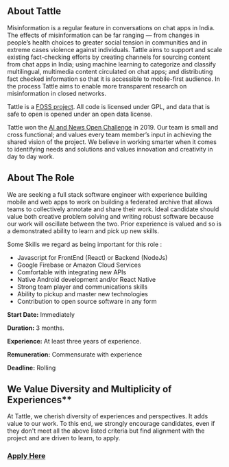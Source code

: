 ## About Tattle

Misinformation is a regular feature in conversations on chat apps in India. The effects of misinformation can be far ranging — from changes in people’s health choices to greater social tension in communities and in extreme cases violence against individuals. Tattle aims to support and scale existing fact-checking efforts by creating channels for sourcing content from chat apps in India; using machine learning to categorize and classify multilingual, multimedia content circulated on chat apps; and distributing fact checked information so that it is accessible to mobile-first audience. In the process Tattle aims to enable more transparent research on misinformation in closed networks. 

Tattle is a [FOSS project](https://github.com/tattle-made). All code is licensed under GPL, and data that is safe to open is opened under an open data license. 

Tattle won the [AI and News Open Challenge](https://web.archive.org/web/20191227031600/https://aiethicsinitiative.org/challenge) in 2019. Our team is small and cross functional; and values every team member’s input in achieving the shared vision of the project. We believe in working smarter when it comes to identifying needs and solutions and values innovation and creativity in day to day work.

## About The Role

We are seeking a full stack software engineer with experience building mobile and web apps to work on building a federated archive that allows teams to collectively annotate and share their work. Ideal candidate should value both creative problem solving and writing robust software because our work will oscillate between the two. Prior experience is valued and so is a demonstrated ability to learn and pick up new skills. 

Some Skills we regard as being important for this role :  

* Javascript for FrontEnd (React) or Backend (NodeJs)
* Google Firebase or Amazon Cloud Services 
* Comfortable with integrating new APIs
* Native Android development and/or React Native
* Strong team player and communications skills
* Ability to pickup and master new technologies
* Contribution to open source software in any form

**Start Date:** Immediately

**Duration:** 3 months.

**Experience:** At least three years of experience. 

**Remuneration:** Commensurate with experience

**Deadline:** Rolling

## We Value Diversity and Multiplicity of Experiences**

At Tattle, we cherish diversity of experiences and perspectives. It adds value to our work. To this end, we strongly encourage candidates, even if they don't meet all the above listed criteria but find alignment with the project and are driven to learn,  to apply. 

### [Apply Here](https://docs.google.com/forms/d/e/1FAIpQLSf9kH9vWZoscBzxMITtxbTlmUJlogj9HejsZXUjs_H1dzssuQ/viewform?usp=sf_link)
